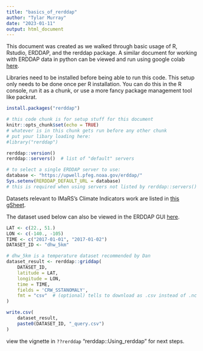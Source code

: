 ```yaml
---
title: "basics_of_rerddap"
author: "Tylar Murray"
date: "2023-01-11"
output: html_document
---
```


This document was created as we walked through basic usage of R, Rstudio, ERDDAP, and the rerddap package.
A similar document for working with ERDDAP data in python can be viewed and run using google colab [here](https://colab.research.google.com/drive/1D--oaQNfCw8Qc-fCkR8ps9_ihEtKpXZm?usp=sharing).

Libraries need to be installed before being able to run this code.
This setup only needs to be done once per R installation.
You can do this in the R console, run it as a chunk, or use a more fancy package management tool like packrat.
```r
install.packages("rerddap")
```

```r
# this code chunk is for setup stuff for this document
knitr::opts_chunk$set(echo = TRUE)
# whatever is in this chunk gets run before any other chunk
# put your libary loading here:
#library("rerddap")
```


```r
rerddap::version()
rerddap::servers()  # list of "default" servers

# to select a single ERDDAP server to use:
database <- "https://upwell.pfeg.noaa.gov/erddap/"
Sys.setenv(RERDDAP_DEFAULT_URL = database)
# this is required when using servers not listed by rerddap::servers()
```

Datasets relevant to IMaRS's Climate Indicators work are listed in [this gSheet](https://docs.google.com/spreadsheets/d/10vbzAxnexaF9vXJckQh03fNHWzsFaHNt9YkUmJAfnKo/edit#gid=0).

The dataset used below can also be viewed in the ERDDAP GUI [here](https://pae-paha.pacioos.hawaii.edu/erddap/griddap/dhw_5km.graph?CRW_SSTANOMALY%5B(2012-05-01T12:00:00Z)%5D%5B(42.025):(-13.975)%5D%5B(-23.975):(1.975)%5D&.draw=surface&.vars=longitude%7Clatitude%7CCRW_SSTANOMALY&.colorBar=%7C%7C%7C%7C%7C&.bgColor=0xffccccff).

```r
LAT <- c(22., 51.)
LON <- c(-140., -105)
TIME <- c("2017-01-01", "2017-01-02")
DATASET_ID <- "dhw_5km"

# dhw_5km is a temperature dataset recommended by Dan
dataset_result <- rerddap::griddap(
    DATASET_ID,
    latitude = LAT, 
    longitude = LON, 
    time = TIME, 
    fields = 'CRW_SSTANOMALY',
    fmt = "csv"  # (optional) tells to download as .csv instead of .nc
)
```

```r
write.csv(
    dataset_result,
    paste0(DATASET_ID, "_query.csv")
)
```

view the vignette in `??rerddap` "rerddap::Using_rerddap" for next steps.
